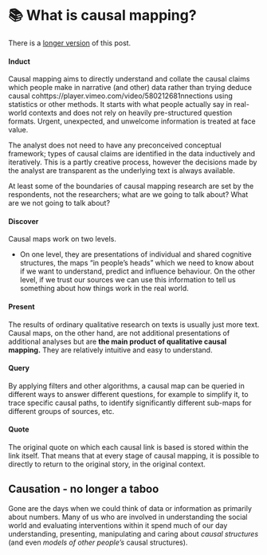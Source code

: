 # 📚 What is causal mapping?{#xcausal-mapping}

There is a [longer version](https://www.causalmap.app/causal-mapping) of this post.



#### Induct

Causal mapping aims to directly understand and collate the causal claims which people make in narrative (and other) data rather than trying deduce causal cohttps://player.vimeo.com/video/580212681nnections using statistics or other methods. It starts with what people actually say in real-world contexts and does not rely on heavily pre-structured question formats. Urgent, unexpected, and unwelcome information is treated at face value.

The analyst does not need to have any preconceived conceptual framework; types of causal claims are identified in the data inductively and iteratively. This is a partly creative process, however the decisions made by the analyst are transparent as the underlying text is always available.

At least some of the boundaries of causal mapping research are set by the respondents, not the researchers; what are we going to talk about? What are we not going to talk about?

#### Discover

Causal maps work on two levels. 

- On one level, they are presentations of individual and shared cognitive structures, the maps “in people’s heads” which we need to know about if we want to understand, predict and influence behaviour. On the other level, if we trust our sources we can use this information to tell us something about how things work in the real world. 

#### Present

The results of ordinary qualitative research on texts is usually just more text. Causal maps, on the other hand, are not additional presentations of additional analyses but are **the main product of qualitative causal mapping.** They are relatively intuitive and easy to understand.

#### Query

By applying filters and other algorithms, a causal map can be queried in different ways to answer different questions, for example to simplify it, to trace specific causal paths, to identify significantly different sub-maps for different groups of sources, etc. 

#### Quote

The original quote on which each causal link is based is stored within the link itself. That means that at every stage of causal mapping, it is possible to directly to return to the original story, in the original context.



## Causation - no longer a taboo

Gone are the days when we could think of data or information as primarily about numbers. Many of us who are involved in understanding the social world and evaluating interventions within it spend much of our day understanding, presenting, manipulating and caring about *causal structures* (and even *models of other people’s* causal structures).
